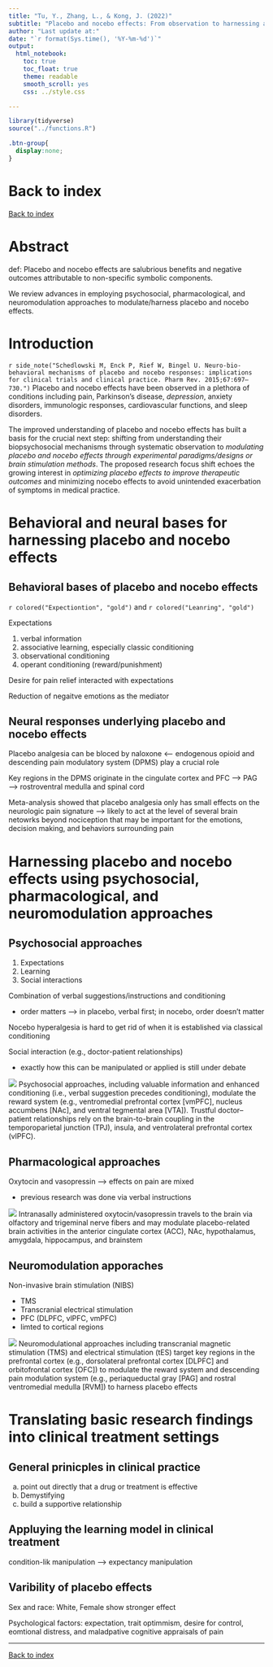 ```yaml
---
title: "Tu, Y., Zhang, L., & Kong, J. (2022)"
subtitle: "Placebo and nocebo effects: From observation to harnessing and clinical application. Translational Psychiatry, 12(1), Article 1. https://doi.org/10.1038/s41398-022-02293-2"
author: "Last update at:"
date: "`r format(Sys.time(), '%Y-%m-%d')`"
output: 
  html_notebook:
    toc: true
    toc_float: true
    theme: readable
    smooth_scroll: yes
    css: ../style.css

---
```


```r
library(tidyverse)
source("../functions.R")
```

```css
.btn-group{
  display:none;
}
```

# Back to index 

[Back to index](../index.nb.html)

# Abstract 

def: Placebo and nocebo effects are salubrious benefits and negative outcomes attributable to non-specific symbolic components.

We review advances in employing psychosocial, pharmacological, and neuromodulation approaches to modulate/harness placebo and nocebo effects.

# Introduction 

`r side_note("Schedlowski M, Enck P, Rief W, Bingel U. Neuro-bio-behavioral mechanisms of placebo and nocebo responses: implications for clinical trials and clinical practice. Pharm Rev. 2015;67:697–730.")`
Placebo and nocebo effects have been observed in a plethora of conditions including pain, Parkinson’s disease, *depression*, anxiety disorders, immunologic responses, cardiovascular functions, and sleep disorders. 

The improved understanding of placebo and nocebo effects has built a basis for the crucial next step: shifting from understanding their biopsychosocial mechanisms through systematic observation to *modulating placebo and nocebo effects through experimental paradigms/designs or brain stimulation methods*. The proposed research focus shift echoes the growing interest in *optimizing placebo effects to improve therapeutic outcomes* and minimizing nocebo effects to avoid unintended exacerbation of symptoms in medical practice.

# Behavioral and neural bases for harnessing placebo and nocebo effects 

## Behavioral bases of placebo and nocebo effects 

`r colored("Expectiontion", "gold")` and `r colored("Leanring", "gold")`

Expectations 

  (1) verbal information 
  (2) associative learning, especially classic conditioning 
  (3) observational conditioning  
  (4) operant conditioning (reward/punishment)

Desire for pain relief interacted with expectations

Reduction of negaitve emotions as the mediator 

## Neural responses underlying placebo and nocebo effects 

Placebo analgesia can be bloced by naloxone <--- endogenous opioid and descending pain modulatory system (DPMS) play a crucial role 

Key regions in the DPMS originate in the cingulate cortex and PFC ---> PAG ---> rostroventral medulla and spinal cord 

Meta-analysis showed that placebo analgesia only has small effects on the neurologic pain signature ---> likely to act at the level of several brain netowrks beyond nociception that may be important for the emotions, decision making, and behaviors surrounding pain 

# Harnessing placebo and nocebo effects using psychosocial, pharmacological, and neuromodulation approaches

## Psychosocial approaches 

  1. Expectations
  2. Learning 
  3. Social interactions 

Combination of verbal suggestions/instructions and conditioning 

  - order matters ---> in placebo, verbal first; in nocebo, order doesn't matter 

Nocebo hyperalgesia is hard to get rid of when it is established via classical conditioning 

Social interaction (e.g., doctor-patient relationships)

  - exactly how this can be manipulated or applied is still under debate 

<img src="IMG_E6526734384D-1.jpeg" class="center">
Psychosocial approaches, including valuable information and enhanced conditioning (i.e., verbal suggestion precedes conditioning), modulate the reward system (e.g., ventromedial prefrontal cortex [vmPFC], nucleus accumbens [NAc], and ventral tegmental area [VTA]). Trustful doctor–patient relationships rely on the brain-to-brain coupling in the temporoparietal junction (TPJ), insula, and ventrolateral prefrontal cortex (vlPFC).

## Pharmacological approaches 

Oxytocin and vasopressin ---> effects on pain are mixed 

  - previous research was done via verbal instructions 

<img src="IMG_E6526734384D-1 copy.jpeg" class="center">
Intranasally administered oxytocin/vasopressin travels to the brain via olfactory and trigeminal nerve fibers and may modulate placebo-related brain activities in the anterior cingulate cortex (ACC), NAc, hypothalamus, amygdala, hippocampus, and brainstem

## Neuromodulation apporaches 

Non-invasive brain stimulation (NIBS)

  - TMS
  - Transcranial electrical stimulation 
  <br>
  - PFC (DLPFC, vlPFC, vmPFC)
  <br>
  - limted to cortical regions 

<img src="IMG_E6526734384D-1 copy 2.jpeg" class="center">
Neuromodulational approaches including transcranial magnetic stimulation (TMS) and electrical stimulation (tES) target key regions in the prefrontal cortex (e.g., dorsolateral prefrontal cortex [DLPFC] and orbitofrontal cortex [OFC]) to modulate the reward system and descending pain modulation system (e.g., periaqueductal gray [PAG] and rostral ventromedial medulla [RVM]) to harness placebo effects

# Translating basic research findings into clinical treatment settings 

## General prinicples in clinical practice 

  (a) point out directly that a drug or treatment is effective 
  (b) Demystifying
  (c) build a supportive relationship 
  
## Appluying the learning model in clinical treatment 

condition-lik manipulation ---> expectancy manipulation 

## Varibility of placebo effects 

Sex and race: White, Female show stronger effect 

Psychological factors: expectation, trait optimmism, desire for control, eomtional distress, and maladpative cognitive appraisals of pain 









-----
[Back to index](../index.nb.html)





















  


